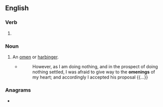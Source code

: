 ==English==

===Verb===
{{head|en|verb form}}

# {{present participle of|en|omen|nocat=1}}

===Noun===
{{en-noun}}

# An [[omen]] or [[harbinger]].
#* {{rfdatek|en|Samuel Taylor Coleridge}}
#*: However, as I am doing nothing, and in the prospect of doing nothing settled, I was afraid to give way to the '''omenings''' of my heart; and accordingly I accepted his proposal {{...}}

===Anagrams===
* {{anagrams|en|a=egimnno|meningo-}}